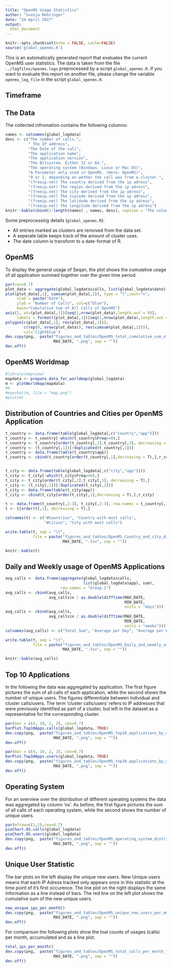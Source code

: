 ```yaml
---
title: "OpenMS Usage Statistics"
author: "Svenja Mehringer"
date: "24 April 2017"
output:
  html_document
---
```


```r
knitr::opts_chunk$set(echo = FALSE, cache=FALSE)
source('global_openms.R')

```

This is an automatically generated report that evaluates the current OpenMS user statistics. The data is taken from the file `../logfiles/openms.logs` preprocessed by a script `global_openms.R`. If you want to evaluate this report on another file, please change the variable `openms_log_file` in the script `global_openms.R`.

## Timeframe

\begin{center}
\large \it \bf
 `r MIN_DATE` to `r MAX_DATE`
\end{center}

## The Data
The collected infromation contains the following columns:

```r
names <- colnames(global_logdata)
desc <- c("The number of calls.",
          " The IP address",
          "The Date of the call",
          "The application name",
          "The application version",
          "The Bitsystem. Either 32 or 64.",
          "The operating system (Windows, Linux or Mac OS)",
          "A Parameter only used in OpenMS. (Here: OpenMS)",
          "0 or 1, depending on wether the call was from a cluster.",
          "(freeip.net) The country derived from the ip adress",
          "(freeip.net) The region derived from the ip adress",
          "(freeip.net) The city derived from the ip adress",
          "(freeip.net) The zipcode derived from the ip adress",
          "(freeip.net) The latidude derived from the ip adress",
          "(freeip.net) The longitude derived from the ip adress")
knitr::kable(cbind(1:length(names) , names, desc), caption = "The column names of the collected user information.")
```

Some preprocessing details (`global_openms.R`):

* All entries marked as clusters are removed from the data set.
* A seperate table keeps track of the amount of cluster uses.
* The date column is transform to a date-format of R.

\clearpage

## OpenMS

To display the general usage of Seqan, the plot shows the cumulative usage of all application summed together over the given time period.

\vspace{20pt}

```r
par(cex=0.7)
plot_data <- aggregate(global_logdata$calls, list(global_logdata$date), sum)
plot(plot_data[,1], cumsum(plot_data[,2]), type = "l",xaxt="n",
     xlab = paste("Date"), 
     ylab = "Number of Calls", col=c("blue"), 
     main="Cumulative Sum of All Calls of OpenMS")
axis(1, at=(plot_data[,1])[seq(1,nrow(plot_data),length.out = 9)],
     labels = format((plot_data[,1])[seq(1,nrow(plot_data),length.out = 9)], "%b %Y") )
polygon(c(plot_data[,1], rev(plot_data[,1])),
        c(rep(0, nrow(plot_data)), rev(cumsum(plot_data[,2]))),
        col='lightblue')
dev.copy(png,  paste("figures_and_tables/OpenMS_total_cumulative_sum_of_OpenMS_usages_",
                     MAX_DATE, ".png", sep = ""))
dev.off()
```

## OpenMS Worldmap 

```r
#library(mapview)
mapdata <- prepare_data_for_worldmap(global_logdata)
m <- plotWorldmap(mapdata)
#m
#mapshot(m, file = "map.png")
#plot(m)
```

\clearpage

## Distribution of Countries and Cities per OpenMS Application

```r
t_country <- data.frame(table(global_logdata[,c("country","app")]))
t_country <- t_country[-which(t_country$Freq==0),]
t_country <- t_country[order(t_country[,2],t_country[,3], decreasing = T),]
r_country <- (t_country[,1])[!duplicated(t_country[,2])]
t_country <- data.frame(table(t_country$app))
t_country <- cbind(t_country[order(t_country[,1],decreasing = T),],r_country)


t_city <- data.frame(table(global_logdata[,c("city","app")]))
t_city <- t_city[-which(t_city$Freq==0),]
t_city <- t_city[order(t_city[,2],t_city[,3], decreasing = T),]
r_city <- (t_city[,1])[!duplicated(t_city[,2])]
t_city <- data.frame(table(t_city$app))
t_city <- cbind(t_city[order(t_city[,1],decreasing = T),],r_city)

t <- data.frame(t_country[,2:3], t_city[,2:3], row.names = t_country[,1])
t <- t[order(t[,1], decreasing = T),]

colnames(t) <- c("#Countries", "Country with most calls",
                 "#Cities", "City with most calls")

write.table(t, sep = "\t",
            file = paste("figures_and_tables/OpenMS_Country_and_city_distribution_per_app_",
                         MAX_DATE, ".tsv", sep = ""))

knitr::kable(t)
```

\clearpage

## Daily and Weekly usage of OpenMS Applications

```r
avg_calls <- data.frame(aggregate(global_logdata$calls, 
                                  list(global_logdata$app), sum), 
                        row.names = "Group.1") 
avg_calls <- cbind(avg_calls,
                   avg_calls$x / as.double(difftime(MAX_DATE, 
                                                    MIN_DATE, 
                                                    units = "days")))
avg_calls <- cbind(avg_calls,
                   avg_calls$x / as.double(difftime(MAX_DATE, 
                                                    MIN_DATE, 
                                                    units = "weeks")))
colnames(avg_calls) <- c("Total Sum", "Average per Day", "Average per Week")

write.table(t, sep = "\t",
            file = paste("figures_and_tables/OpenMS_Daily_and_weekly_usage_per_app_",
                         MAX_DATE, ".tsv", sep = ""))

knitr::kable(avg_calls)
```

\clearpage

## Top 10 Applications

In the following the data was aggregated by application. The first figure pictures the sum of all calls of each application, while the second shows the number of unique users. The figures differentiate between individual and cluster calls/users. The term 'cluster calls/users' refers to IP addresses that were previously identified as part of a cluster, but left in the dataset as a representative for the corresponding cluster.  

\vspace{20pt}

```r
par(mar = c(4, 10, 2, 2), cex=0.7)
barPlot.Top10Apps.calls(global_logdata, TRUE)
dev.copy(png,  paste("figures_and_tables/OpenMS_top10_applications_by_calls_",
                     MAX_DATE, ".png", sep = ""))
dev.off()
```

\vspace{20pt}

```r
par(mar = c(4, 10, 2, 2), cex=0.7)
barPlot.Top10Apps.users(global_logdata, TRUE)
dev.copy(png,  paste("figures_and_tables/OpenMS_top10_applications_by_users_",
                     MAX_DATE, ".png", sep = ""))
dev.off()
```

\clearpage

## Operating System

For an overview over the distribution of different operating systems the data was aggregated by column 'os'. As before, the first figure pictures the sum of all calls of each operating system, while the second shows the number of unique users.

\vspace{20pt}

```r
par(mfrow=c(1,2),cex=0.7)
pieChart.OS.calls(global_logdata)
pieChart.OS.users(global_logdata)
dev.copy(png,  paste("figures_and_tables/OpenMS_operating_system_distribution_",
                     MAX_DATE, ".png", sep = ""))
dev.off()
```

\pagebreak

## Unique User Statistic

The bar plots on the left display the unique new users. New Unique users means that each IP Adress tracked only appears once in this statistic at the time point of it's first occurence. The line plot on the right displays the same information as a line instead of bars. The red line on the left plot shows the cumulative sum of the new unique users.

```r
new_unique_ips_per_month()
dev.copy(png,  paste("figures_and_tables/OpenMS_unique_new_users_per_month_",
                     MAX_DATE, ".png", sep = ""))
dev.off()
```

For comparison  the following plots show the toal counts of usages (calls) per month, accumulated and as a line plot.

```r
total_ips_per_month()
dev.copy(png,  paste("figures_and_tables/OpenMS_total_calls_per_month_",
                     MAX_DATE, ".png", sep = ""))
dev.off()
```

